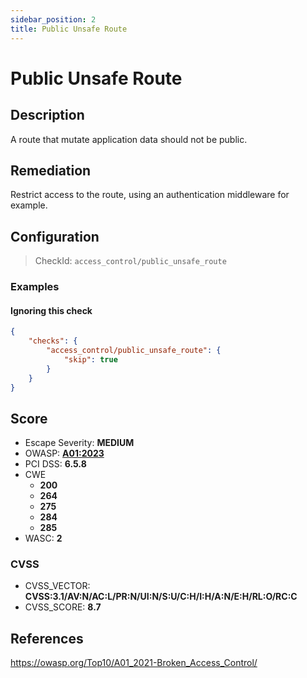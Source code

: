 ```yaml
---
sidebar_position: 2
title: Public Unsafe Route
---
```


# Public Unsafe Route

## Description

A route that mutate application data should not be public.

## Remediation

Restrict access to the route, using an authentication middleware for example.


## Configuration

> CheckId: `access_control/public_unsafe_route`


### Examples


#### Ignoring this check

```json
{
    "checks": {
        "access_control/public_unsafe_route": {
            "skip": true
        }
    }
}
```




## Score

- Escape Severity: **<span className="medium-severity">MEDIUM</span>**
- OWASP: **[A01:2023](https://github.com/OWASP/API-Security/blob/master/editions/2023/en/0xa1-broken-object-level-authorization.md)**
- PCI DSS: **6.5.8**
- CWE
  - **200**
  - **264**
  - **275**
  - **284**
  - **285**
- WASC: **2**



### CVSS

- CVSS_VECTOR: **CVSS:3.1/AV:N/AC:L/PR:N/UI:N/S:U/C:H/I:H/A:N/E:H/RL:O/RC:C**
- CVSS_SCORE: **8.7**

## References

https://owasp.org/Top10/A01_2021-Broken_Access_Control/
